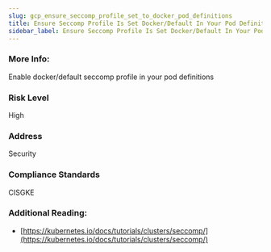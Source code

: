 ```yaml
---
slug: gcp_ensure_seccomp_profile_set_to_docker_pod_definitions
title: Ensure Seccomp Profile Is Set Docker/Default In Your Pod Definitions
sidebar_label: Ensure Seccomp Profile Is Set Docker/Default In Your Pod Definitions
---
```


### More Info:

Enable docker/default seccomp profile in your pod definitions

### Risk Level

High

### Address

Security

### Compliance Standards

CISGKE

### Additional Reading:

- [https://kubernetes.io/docs/tutorials/clusters/seccomp/](https://kubernetes.io/docs/tutorials/clusters/seccomp/) 

